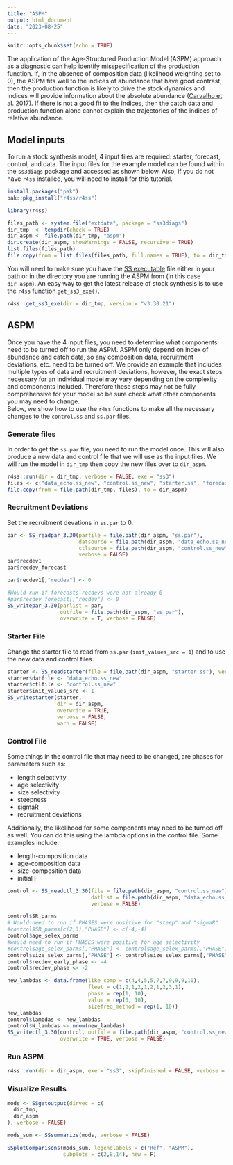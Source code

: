 ```yaml
---
title: "ASPM"
output: html_document
date: "2023-08-25"
---
```


```r
knitr::opts_chunk$set(echo = TRUE)
```

The application of the Age-Structured Production Model (ASPM) approach as a diagnostic can help identify misspecification of the production function. If, in the absence of composition data (likelihood weighting set to 0), the ASPM fits well to the indices of abundance that have good contrast, then the production function is likely to drive the stock dynamics and indices will provide information about the absolute abundance ([Carvalho et al. 2017](https://www.sciencedirect.com/science/article/pii/S0165783616303113)). If there is not a good fit to the indices, then the catch data and production function alone cannot explain the trajectories of the indices of relative abundance. 

## Model inputs  
To run a stock synthesis model, 4 input files are required: starter, forecast, control, and data. The input files for the example model can be found within the `ss3diags` package and accessed as shown below. Also, if you do not have `r4ss` installed, you will need to install for this tutorial. 

```r
install.packages("pak")
pak::pkg_install("r4ss/r4ss")
```

```r
library(r4ss) 

files_path <- system.file("extdata", package = "ss3diags")
dir_tmp  <- tempdir(check = TRUE)
dir_aspm <- file.path(dir_tmp, "aspm")
dir.create(dir_aspm, showWarnings = FALSE, recursive = TRUE)
list.files(files_path)
file.copy(from = list.files(files_path, full.names = TRUE), to = dir_tmp)
```




You will need to make sure you have the [SS executable](https://github.com/nmfs-stock-synthesis/stock-synthesis) file either in your path or in the directory you are running the ASPM from (in this case `dir_aspm`). An easy way to get the latest release of stock synthesis is to use the `r4ss` function `get_ss3_exe()`.

```r
r4ss::get_ss3_exe(dir = dir_tmp, version = "v3.30.21")
```

## ASPM 
Once you have the 4 input files, you need to determine what components need to be turned off to run the ASPM. ASPM only depend on index of abundance and catch data, so any composition data, recruitment deviations, etc. need to be turned off. We provide an example that includes multiple types of data and recruitment deviations, however, the exact steps necessary for an individual model may vary depending on the complexity and components included. Therefore these steps may not be fully comprehensive for your model so be sure check what other components you may need to change.  
Below, we show how to use the `r4ss` functions to make all the necessary changes to the `control.ss` and `ss.par` files.  

### Generate files  

In order to get the `ss.par` file, you need to run the model once. This will also produce a new data and control file that we will use as the input files. We will run the model in `dir_tmp` then copy the new files over to `dir_aspm`. 


```r
r4ss::run(dir = dir_tmp, verbose = FALSE, exe = "ss3")
files <- c("data_echo.ss_new", "control.ss_new", "starter.ss", "forecast.ss", "ss.par", "ss3.exe")
file.copy(from = file.path(dir_tmp, files), to = dir_aspm)
```

### Recruitment Deviations  

Set the recruitment devations in `ss.par` to 0. 

```r
par <- SS_readpar_3.30(parfile = file.path(dir_aspm, "ss.par"), 
                       datsource = file.path(dir_aspm, "data_echo.ss_new"),
                       ctlsource = file.path(dir_aspm, "control.ss_new"),
                       verbose = FALSE)
par$recdev1
par$recdev_forecast

par$recdev1[,"recdev"] <- 0

#Would run if forecasts recdevs were not already 0
#par$recdev_forecast[,"recdev"] <- 0
SS_writepar_3.30(parlist = par, 
                 outfile = file.path(dir_aspm, "ss.par"), 
                 overwrite = T, verbose = FALSE)
```

### Starter File 
Change the starter file to read from `ss.par` (`init_values_src = 1`) and to use the new data and control files. 
```r
starter <- SS_readstarter(file = file.path(dir_aspm, "starter.ss"), verbose = FALSE)
starter$datfile <- "data_echo.ss_new"
starter$ctlfile <- "control.ss_new"
starter$init_values_src <- 1
SS_writestarter(starter, 
                dir = dir_aspm, 
                overwrite = TRUE, 
                verbose = FALSE, 
                warn = FALSE)
```

### Control File 
Some things in the control file that may need to be changed, are phases for parameters such as: 

* length selectivity 
* age selectivity
* size selectivity  
* steepness
* sigmaR  
* recruitment deviations 

Additionally, the likelihood for some components may need to be turned off as well. You can do this using the lambda options in the control file. Some examples include: 

* length-composition data  
* age-composition data 
* size-composition data  
* initial F  

```r
control <- SS_readctl_3.30(file = file.path(dir_aspm, "control.ss_new"), 
                           datlist = file.path(dir_aspm, "data_echo.ss_new"),
                           verbose = FALSE)

control$SR_parms
# Would need to run if PHASES were positive for "steep" and "sigmaR"
#control$SR_parms[c(2,3),"PHASE"] <- c(-4,-4)
control$age_selex_parms
#would need to run if PHASES were positive for age selectivity
#control$age_selex_parms[,"PHASE"] <- control$age_selex_parms[,"PHASE"] * -1
control$size_selex_parms[,"PHASE"] <- control$size_selex_parms[,"PHASE"] * -1
control$recdev_early_phase <- -4
control$recdev_phase <- -2 

new_lambdas <- data.frame(like_comp = c(4,4,5,5,7,7,9,9,9,10),
                          fleet = c(1,2,1,2,1,2,1,2,3,1), 
                          phase = rep(1, 10),
                          value = rep(0, 10),
                          sizefreq_method = rep(1, 10))
new_lambdas
control$lambdas <- new_lambdas
control$N_lambdas <- nrow(new_lambdas)
SS_writectl_3.30(control, outfile = file.path(dir_aspm, "control.ss_new"),
                 overwrite = TRUE, verbose = FALSE)
```

### Run ASPM 

```r
r4ss::run(dir = dir_aspm, exe = "ss3", skipfinished = FALSE, verbose = FALSE)
```

### Visualize Results 

```r
mods <- SSgetoutput(dirvec = c(
  dir_tmp,
  dir_aspm
), verbose = FALSE)

mods_sum <- SSsummarize(mods, verbose = FALSE)

SSplotComparisons(mods_sum, legendlabels = c("Ref", "ASPM"),
                  subplots = c(2,8,14), new = F)
```

